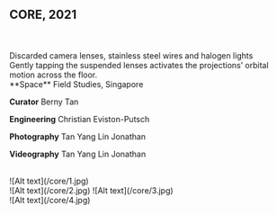 ## CORE, 2021

<br />
<br />
Discarded camera lenses, stainless steel wires and halogen lights

<br />
Gently tapping the suspended lenses activates the projections’ orbital motion across
the floor.

<br />
**Space** Field Studies, Singapore

**Curator** Berny Tan

**Engineering** Christian Eviston-Putsch

**Photography** Tan Yang Lin Jonathan

**Videography** Tan Yang Lin Jonathan

<br />
![Alt text](/core/1.jpg)
<br />

<Grid>
    <Col>![Alt text](/core/2.jpg)</Col>
    <Col>![Alt text](/core/3.jpg)</Col>
</Grid>

<br />
![Alt text](/core/4.jpg)
